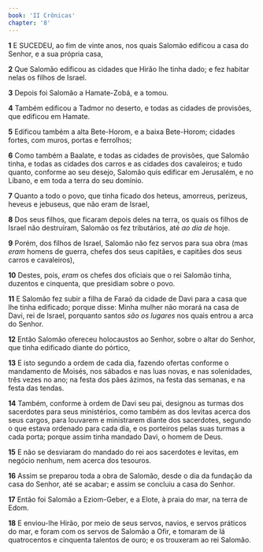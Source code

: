 ```yaml
---
book: 'II Crônicas'
chapter: '8'
---
```


**1** E SUCEDEU, ao fim de vinte anos, nos quais Salomão edificou a casa do Senhor, e a sua própria casa,

**2** Que Salomão edificou as cidades que Hirão lhe tinha dado; e fez habitar nelas os filhos de Israel.

**3** Depois foi Salomão a Hamate-Zobá, e a tomou.

**4** Também edificou a Tadmor no deserto, e todas as cidades de provisões, que edificou em Hamate.

**5** Edificou também a alta Bete-Horom, e a baixa Bete-Horom; cidades fortes, com muros, portas e ferrolhos;

**6** Como também a Baalate, e todas as cidades de provisões, que Salomão tinha, e todas as cidades dos carros e as cidades dos cavaleiros; e tudo quanto, conforme ao seu desejo, Salomão quis edificar em Jerusalém, e no Líbano, e em toda a terra do seu domínio.

**7** Quanto a todo o povo, que tinha ficado dos heteus, amorreus, perizeus, heveus e jebuseus, que não eram de Israel,

**8** Dos seus filhos, que ficaram depois deles na terra, os quais os filhos de Israel não destruíram, Salomão os fez tributários, até _ao dia de_ hoje.

**9** Porém, dos filhos de Israel, Salomão não fez servos para sua obra (mas _eram_ homens de guerra, chefes dos seus capitães, e capitães dos seus carros e cavaleiros),

**10** Destes, pois, _eram_ os chefes dos oficiais que o rei Salomão tinha, duzentos e cinquenta, que presidiam sobre o povo.

**11** E Salomão fez subir a filha de Faraó da cidade de Davi para a casa que lhe tinha edificado; porque disse: Minha mulher não morará na casa de Davi, rei de Israel, porquanto santos _são os lugares_ nos quais entrou a arca do Senhor.

**12** Então Salomão ofereceu holocaustos ao Senhor, sobre o altar do Senhor, que tinha edificado diante do pórtico,

**13** E isto segundo a ordem de cada dia, fazendo ofertas conforme o mandamento de Moisés, nos sábados e nas luas novas, e nas solenidades, três vezes no ano; na festa dos pães ázimos, na festa das semanas, e na festa das tendas.

**14** Também, conforme à ordem de Davi seu pai, designou as turmas dos sacerdotes para seus ministérios, como também as dos levitas acerca dos seus cargos, para louvarem e ministrarem diante dos sacerdotes, segundo o que estava ordenado para cada dia, e os porteiros pelas suas turmas a cada porta; porque assim tinha mandado Davi, o homem de Deus.

**15** E não se desviaram do mandado do rei aos sacerdotes e levitas, em negócio nenhum, nem acerca dos tesouros.

**16** Assim se preparou toda a obra de Salomão, desde o dia da fundação da casa do Senhor, até se acabar; e assim se concluiu a casa do Senhor.

**17** Então foi Salomão a Eziom-Geber, e a Elote, à praia do mar, na terra de Edom.

**18** E enviou-lhe Hirão, por meio de seus servos, navios, e servos práticos do mar, e foram com os servos de Salomão a Ofir, e tomaram de lá quatrocentos e cinquenta talentos de ouro; e os trouxeram ao rei Salomão.
